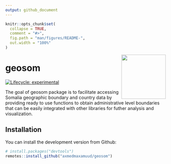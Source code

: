 ```yaml
---
output: github_document
---
```


<!-- README.md is generated from README.Rmd. Please edit that file -->

```r
knitr::opts_chunk$set(
  collapse = TRUE,
  comment = "#>",
  fig.path = "man/figures/README-",
  out.width = "100%"
)
```

<img src="man/figures/logo.png" align="right" height="139" alt="" />

# geosom 

<!-- badges: start -->
[![Lifecycle: experimental](https://img.shields.io/badge/lifecycle-experimental-orange.svg)](https://lifecycle.r-lib.org/articles/stages.html#experimental)
<!-- badges: end -->

The goal of geosom package is to facilitate accessing Somalia geographic boundary and country data by providing ready to use functions to obtain administrative level boundaries that can be easily integrated with other libraries for futher analysis and visualization.

## Installation

You can install the development version from Github:

``` r
# install.packages("devtools")
remotes::install_github("axmedmaxamuud/geosom")
```




